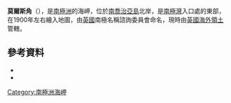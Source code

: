 {{coord|54|5|S|36|56|W|source:GNIS|display=title}}

'''莫爾斯角'''（{{lang-en|Morse Point}}），是[[南極洲|南極洲]]的海岬，位於[[南喬治亞島|南喬治亞島]]北岸，是[[南極灣|南極灣]]入口處的東部，在1900年左右繪入地圖，由[[英國|英國]]南極名稱諮詢委員會命名，現時由[[英國海外領土|英國海外領土]]管轄。

==參考資料==
*{{cite gnis | type = antarid | id = 10298| name = Morse Point | accessdate = 2013-11-09}}
*{{usgs-gazetteer|id=10298}}

{{Antarctica-geo-stub}}
[[Category:南極洲海岬|Category:南極洲海岬]]